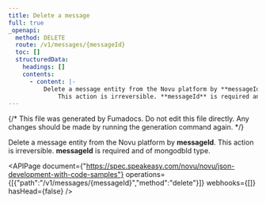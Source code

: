 ```yaml
---
title: Delete a message
full: true
_openapi:
  method: DELETE
  route: /v1/messages/{messageId}
  toc: []
  structuredData:
    headings: []
    contents:
      - content: |-
          Delete a message entity from the Novu platform by **messageId**. 
              This action is irreversible. **messageId** is required and of mongodbId type.
---
```


{/* This file was generated by Fumadocs. Do not edit this file directly. Any changes should be made by running the generation command again. */}

Delete a message entity from the Novu platform by **messageId**. 
    This action is irreversible. **messageId** is required and of mongodbId type.

<APIPage document={"https://spec.speakeasy.com/novu/novu/json-development-with-code-samples"} operations={[{"path":"/v1/messages/{messageId}","method":"delete"}]} webhooks={[]} hasHead={false} />
